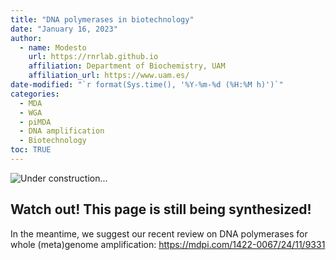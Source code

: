```yaml
---
title: "DNA polymerases in biotechnology"
date: "January 16, 2023"
author: 
  - name: Modesto
    url: https://rnrlab.github.io
    affiliation: Department of Biochemistry, UAM
    affiliation_url: https://www.uam.es/
date-modified: "`r format(Sys.time(), '%Y-%m-%d (%H:%M h)')`"
categories: 
  - MDA
  - WGA
  - piMDA
  - DNA amplification
  - Biotechnology
toc: TRUE
---
```


![](images/ConcreteMessyKob-size_restricted.gif "Under construction...")

::: callout-warning
## Watch out! This page is still being synthesized!

In the meantime, we suggest our recent review on DNA polymerases for whole (meta)genome amplification: <https://mdpi.com/1422-0067/24/11/9331>
:::
